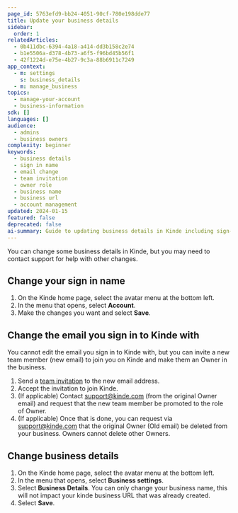 ```yaml
---
page_id: 5763efd9-bb24-4051-90cf-780e198dde77
title: Update your business details
sidebar:
  order: 1
relatedArticles:
  - 0b411dbc-6394-4a18-a414-dd3b158c2e74
  - b1e5506a-d378-4b73-a6f5-f96bd45b56f1
  - 42f1224d-e75e-4b27-9c3a-88b6911c7249
app_context:
  - m: settings
    s: business_details
  - m: manage_business
topics:
  - manage-your-account
  - business-information
sdk: []
languages: []
audience:
  - admins
  - business owners
complexity: beginner
keywords:
  - business details
  - sign in name
  - email change
  - team invitation
  - owner role
  - business name
  - business url
  - account management
updated: 2024-01-15
featured: false
deprecated: false
ai-summary: Guide to updating business details in Kinde including sign-in name changes, email management, and business information updates.
---
```


You can change some business details in Kinde, but you may need to contact support for help with other changes.

## Change your sign in name

1. On the Kinde home page, select the avatar menu at the bottom left.
2. In the menu that opens, select **Account**.
3. Make the changes you want and select **Save**.

## Change the email you sign in to Kinde with

You cannot edit the email you sign in to Kinde with, but you can invite a new team member (new email) to join you on Kinde and make them an Owner in the business. 

1. Send a [team invitation](/get-started/team-and-account/add-team-members/) to the new email address.
2. Accept the invitation to join Kinde.
3. (If applicable) Contact support@kinde.com (from the original Owner email) and request that the new team member be promoted to the role of Owner.
4. (If applicable) Once that is done, you can request via support@kinde.com that the original Owner (Old email) be deleted from your business. Owners cannot delete other Owners.

## Change business details

1. On the Kinde home page, select the avatar menu at the bottom left.
2. In the menu that opens, select **Business settings**.
3. Select **Business Details**. You can only change your business name, this will not impact your kinde business URL that was already created.
4. Select **Save**.
